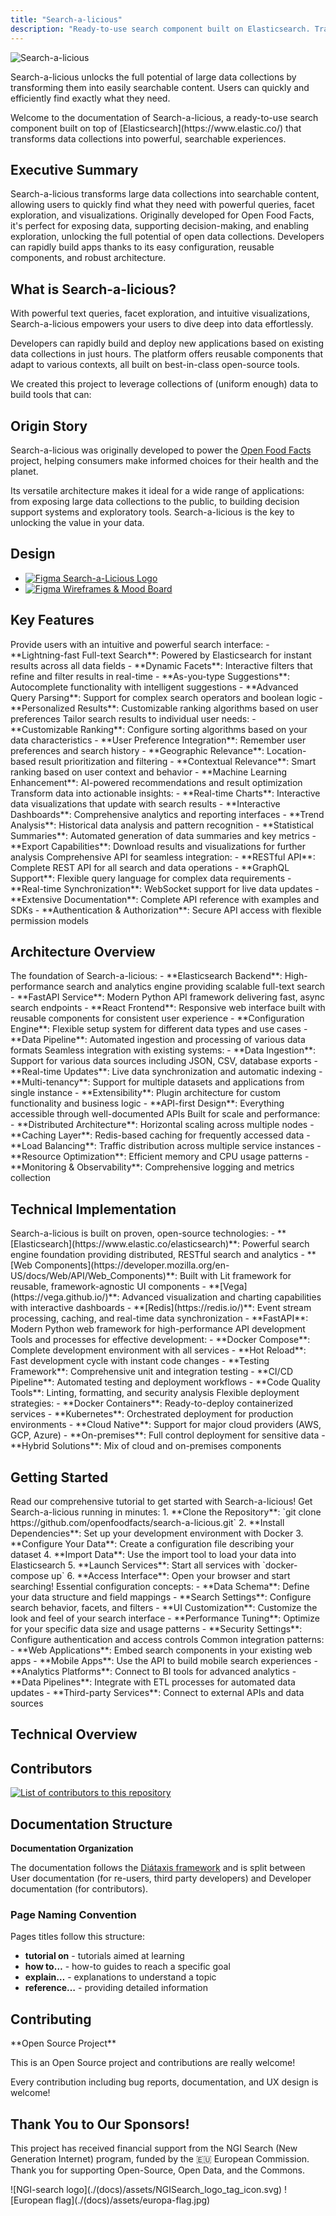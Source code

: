 ```yaml
---
title: "Search-a-licious"
description: "Ready-to-use search component built on Elasticsearch. Transform large data collections into searchable, explorable content with powerful queries and visualizations."
---
```



![Search-a-licious](<./(docs)/assets/RVB_HORIZONTAL_WHITE_BG_SEARCH-A-LICIOUS-50.png> "Search-a-licious logo")

Search-a-licious unlocks the full potential of large data collections by transforming them into easily searchable content. Users can quickly and efficiently find exactly what they need.

<Callout type="info">
  Welcome to the documentation of Search-a-licious, a ready-to-use search
  component built on top of [Elasticsearch](https://www.elastic.co/) that
  transforms data collections into powerful, searchable experiences.
</Callout>

## Executive Summary

Search-a-licious transforms large data collections into searchable content,
allowing users to quickly find what they need with powerful queries, facet
exploration, and visualizations. Originally developed for Open Food Facts,
it's perfect for exposing data, supporting decision-making, and enabling
exploration, unlocking the full potential of open data collections. Developers
can rapidly build apps thanks to its easy configuration, reusable components,
and robust architecture.

## What is Search-a-licious?

With powerful text queries, facet exploration, and intuitive visualizations, Search-a-licious empowers your users to dive deep into data effortlessly.

Developers can rapidly build and deploy new applications based on existing data collections in just hours. The platform offers reusable components that adapt to various contexts, all built on best-in-class open-source tools.

We created this project to leverage collections of (uniform enough) data to build tools that can:

<Cards>
  <Card
    title="Reach Large Public"
    description="Make data accessible to a wide audience through intuitive search interfaces"
  />
  <Card
    title="Smart Filtering"
    description="Help users find items according to specific criteria with advanced faceting"
  />
  <Card
    title="Data Exploration"
    description="Enable data exploration and generate useful insights through visualizations"
  />
  <Card
    title="Rapid Development"
    description="Accelerate application development with reusable search components"
  />
</Cards>

## Origin Story

Search-a-licious was originally developed to power the [Open Food Facts](https://world.openfoodfacts.org/) project, helping consumers make informed choices for their health and the planet.

Its versatile architecture makes it ideal for a wide range of applications: from exposing large data collections to the public, to building decision support systems and exploratory tools. Search-a-licious is the key to unlocking the value in your data.

## Design

- [![Figma](https://img.shields.io/badge/figma-%23F24E1E.svg?logo=figma&logoColor=white) Search-a-Licious Logo](https://www.figma.com/design/gNnI56OF91Ugdd4fBaq5F8/Search-A-Licious-Logo?m=auto&t=bEHMawF1eequkY9w-6)
- [![Figma](https://img.shields.io/badge/figma-%23F24E1E.svg?logo=figma&logoColor=white) Wireframes & Mood Board](https://www.figma.com/design/d1tuhFa0qQLqqJP2xbwBqZ/Website-%E2%80%93%3E-Search?node-id=1-2&t=bEHMawF1eequkY9w-0)

## Key Features

<Accordions type="single">
  <Accordion title="Engaging Search Experience" id="search-experience">
    Provide users with an intuitive and powerful search interface:
    - **Lightning-fast Full-text Search**: Powered by Elasticsearch for instant results across all data fields
    - **Dynamic Facets**: Interactive filters that refine and filter results in real-time
    - **As-you-type Suggestions**: Autocomplete functionality with intelligent suggestions
    - **Advanced Query Parsing**: Support for complex search operators and boolean logic
    - **Personalized Results**: Customizable ranking algorithms based on user preferences
  </Accordion>
  
  <Accordion title="Personalized Results" id="personalized-results">
    Tailor search results to individual user needs:
    - **Customizable Ranking**: Configure sorting algorithms based on your data characteristics
    - **User Preference Integration**: Remember user preferences and search history
    - **Geographic Relevance**: Location-based result prioritization and filtering
    - **Contextual Relevance**: Smart ranking based on user context and behavior
    - **Machine Learning Enhancement**: AI-powered recommendations and result optimization
  </Accordion>
  
  <Accordion title="Instant Insights" id="instant-insights">
    Transform data into actionable insights:
    - **Real-time Charts**: Interactive data visualizations that update with search results
    - **Interactive Dashboards**: Comprehensive analytics and reporting interfaces
    - **Trend Analysis**: Historical data analysis and pattern recognition
    - **Statistical Summaries**: Automated generation of data summaries and key metrics
    - **Export Capabilities**: Download results and visualizations for further analysis
  </Accordion>
  
  <Accordion title="Powerful API" id="powerful-api">
    Comprehensive API for seamless integration:
    - **RESTful API**: Complete REST API for all search and data operations
    - **GraphQL Support**: Flexible query language for complex data requirements
    - **Real-time Synchronization**: WebSocket support for live data updates
    - **Extensive Documentation**: Complete API reference with examples and SDKs
    - **Authentication & Authorization**: Secure API access with flexible permission models
  </Accordion>
</Accordions>

## Architecture Overview

<Accordions type="single">
  <Accordion title="Core Components" id="core-components">
    The foundation of Search-a-licious:
    - **Elasticsearch Backend**: High-performance search and analytics engine providing scalable full-text search
    - **FastAPI Service**: Modern Python API framework delivering fast, async search endpoints
    - **React Frontend**: Responsive web interface built with reusable components for consistent user experience
    - **Configuration Engine**: Flexible setup system for different data types and use cases
    - **Data Pipeline**: Automated ingestion and processing of various data formats
  </Accordion>
  
  <Accordion title="Integration Capabilities" id="integration-capabilities">
    Seamless integration with existing systems:
    - **Data Ingestion**: Support for various data sources including JSON, CSV, database exports
    - **Real-time Updates**: Live data synchronization and automatic indexing
    - **Multi-tenancy**: Support for multiple datasets and applications from single instance
    - **Extensibility**: Plugin architecture for custom functionality and business logic
    - **API-first Design**: Everything accessible through well-documented APIs
  </Accordion>
  
  <Accordion title="Performance & Scalability" id="performance-scalability">
    Built for scale and performance:
    - **Distributed Architecture**: Horizontal scaling across multiple nodes
    - **Caching Layer**: Redis-based caching for frequently accessed data
    - **Load Balancing**: Traffic distribution across multiple service instances
    - **Resource Optimization**: Efficient memory and CPU usage patterns
    - **Monitoring & Observability**: Comprehensive logging and metrics collection
  </Accordion>
</Accordions>

## Technical Implementation

<Accordions type="single">
  <Accordion title="Core Technologies" id="core-technologies">
    Search-a-licious is built on proven, open-source technologies:
    - **[Elasticsearch](https://www.elastic.co/elasticsearch)**: Powerful search engine foundation providing distributed, RESTful search and analytics
    - **[Web Components](https://developer.mozilla.org/en-US/docs/Web/API/Web_Components)**: Built with Lit framework for reusable, framework-agnostic UI components
    - **[Vega](https://vega.github.io/)**: Advanced visualization and charting capabilities with interactive dashboards
    - **[Redis](https://redis.io/)**: Event stream processing, caching, and real-time data synchronization
    - **FastAPI**: Modern Python web framework for high-performance API development
  </Accordion>
  
  <Accordion title="Development Tools" id="development-tools">
    Tools and processes for effective development:
    - **Docker Compose**: Complete development environment with all services
    - **Hot Reload**: Fast development cycle with instant code changes
    - **Testing Framework**: Comprehensive unit and integration testing
    - **CI/CD Pipeline**: Automated testing and deployment workflows
    - **Code Quality Tools**: Linting, formatting, and security analysis
  </Accordion>
  
  <Accordion title="Deployment Options" id="deployment-options">
    Flexible deployment strategies:
    - **Docker Containers**: Ready-to-deploy containerized services
    - **Kubernetes**: Orchestrated deployment for production environments
    - **Cloud Native**: Support for major cloud providers (AWS, GCP, Azure)
    - **On-premises**: Full control deployment for sensitive data
    - **Hybrid Solutions**: Mix of cloud and on-premises components
  </Accordion>
</Accordions>

## Getting Started

<Card title="Start with Tutorial" href="/docs/Search-a-licious/users/tutorial">
  Read our comprehensive tutorial to get started with Search-a-licious!
</Card>

<Accordions type="single">
  <Accordion title="Quick Start Guide" id="quick-start">
    Get Search-a-licious running in minutes:
    1. **Clone the Repository**: `git clone https://github.com/openfoodfacts/search-a-licious.git`
    2. **Install Dependencies**: Set up your development environment with Docker
    3. **Configure Your Data**: Create a configuration file describing your dataset
    4. **Import Data**: Use the import tool to load your data into Elasticsearch
    5. **Launch Services**: Start all services with `docker-compose up`
    6. **Access Interface**: Open your browser and start searching!
  </Accordion>
  
  <Accordion title="Configuration Basics" id="configuration-basics">
    Essential configuration concepts:
    - **Data Schema**: Define your data structure and field mappings
    - **Search Settings**: Configure search behavior, facets, and filters
    - **UI Customization**: Customize the look and feel of your search interface
    - **Performance Tuning**: Optimize for your specific data size and usage patterns
    - **Security Settings**: Configure authentication and access controls
  </Accordion>
  
  <Accordion title="Integration Examples" id="integration-examples">
    Common integration patterns:
    - **Web Applications**: Embed search components in your existing web apps
    - **Mobile Apps**: Use the API to build mobile search experiences
    - **Analytics Platforms**: Connect to BI tools for advanced analytics
    - **Data Pipelines**: Integrate with ETL processes for automated data updates
    - **Third-party Services**: Connect to external APIs and data sources
  </Accordion>
</Accordions>

## Technical Overview

<Cards>
  <Card
    title="Web Components"
    href="/docs/Search-a-licious/users/tutorial#building-a-search-interface"
    description="Quickly build your UI using any JavaScript framework, or plain HTML"
  />
  <Card
    title="Easy Configuration"
    href="/docs/Search-a-licious/users/tutorial#create-a-configuration-file"
    description="One-stop file configuration to describe your content"
  />
  <Card
    title="Docker Deployment"
    href="/docs/Search-a-licious/users/how-to-install"
    description="Ready-to-deploy Docker Compose file including all needed services"
  />
  <Card
    title="Data Import"
    href="/docs/Search-a-licious/users/tutorial#import-the-data"
    description="One command initial data import from JSONL data export"
  />
</Cards>

## Contributors

<GithubInfo owner="openfoodfacts" repo="search-a-licious" />

<a href="https://github.com/openfoodfacts/search-a-licious/graphs/contributors">
  <img
    alt="List of contributors to this repository"
    src="https://contrib.rocks/image?repo=openfoodfacts/search-a-licious"
  />
</a>

## Documentation Structure

**Documentation Organization**

The documentation follows the [Diátaxis framework](https://diataxis.fr/) and is split between User documentation (for re-users, third party developers) and Developer documentation (for contributors).

<Cards>
  <Card
    title="User Documentation"
    description="For re-users and third party developers"
  />
  <Card
    title="Developer Documentation"
    description="For contributors to the project"
  />
</Cards>

### Page Naming Convention

Pages titles follow this structure:

- **tutorial on** - tutorials aimed at learning
- **how to…** - how-to guides to reach a specific goal
- **explain…** - explanations to understand a topic
- **reference…** - providing detailed information

## Contributing

<Callout type="info">
**Open Source Project**

This is an Open Source project and contributions are really welcome!

</Callout>

<Cards>
  <Card
    title="Developer Introduction"
    href="/docs/Search-a-licious/devs/introduction"
    description="Get started with contributing to the project"
  />
  <Card
    title="Project Wiki"
    href="https://wiki.openfoodfacts.org/Search-a-licious"
    description="Additional information and community resources"
  />
</Cards>

Every contribution including bug reports, documentation, and UX design is welcome!

## Thank You to Our Sponsors!

This project has received financial support from the NGI Search (New Generation Internet) program, funded by the 🇪🇺 European Commission. Thank you for supporting Open-Source, Open Data, and the Commons.

<div
  style={{
    display: "flex",
    gap: "20px",
    alignItems: "center",
    margin: "20px 0",
  }}
>
  ![NGI-search logo](./(docs)/assets/NGISearch_logo_tag_icon.svg) ![European
  flag](./(docs)/assets/europa-flag.jpg)
</div>
